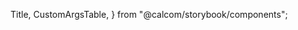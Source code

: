 

Title,
CustomArgsTable,
} from "@calcom/storybook/components";


<Meta title="UI/Calendar" component="calendar" />

<Title title="Calendar" suffix="Brief" subtitle="Version 2.0 — Last Update: 22 Aug 2022" />

## Props

The Args Table below shows you a breakdown of what props can be passed into the Calendar component. All props should have a desciption to make it self explanitory to see what is going on.

<CustomArgsTable of="calendar" />

## Example

There will be a few examples of how to use the Calendar component to show different usecases.

  <TooltipProvider>
    <Calendar {...args} />
  </TooltipProvider>
);

<Canvas>
  <Story
    name="Customising Start Hour and EndHour"
    argTypes={{
      startHour: {
        control: { type: "number", min: 0, max: 23, step: 1 },
      },
      endHour: {
        control: { type: "number", min: 0, max: 23, step: 1 },
      },
    }}
    args={{
      sortEvents: true,
      startHour: 8,
      endHour: 20,
      events: events,
      hoverEventDuration: 0,
      blockingDates: blockingDates,
    }}>
    {Template.bind({})}
  </Story>
</Canvas>

<Canvas>
  <Story
    name="Onclick Handlers"
    args={{
      startHour: 8,
      endHour: 17,
      hoverEventDuration: 30,
    }}
    argTypes={{
      startHour: {
        control: { type: "number", min: 0, max: 23, step: 1 },
      },
      endHour: {
        control: { type: "number", min: 0, max: 23, step: 1 },
      },
      hoverEventDuration: {
        control: { type: "number", min: 0, max: 60, step: 1 },
      },
    }}>
    {({ ...args }) => (
      <TooltipProvider>
        <Calendar
          {...args}
          events={events}
          onEventClick={(e) => alert(e.title)}
          onEmptyCellClick={(date) => alert(date.toString())}
          sortEvents
        />
      </TooltipProvider>
    )}
  </Story>
</Canvas>
